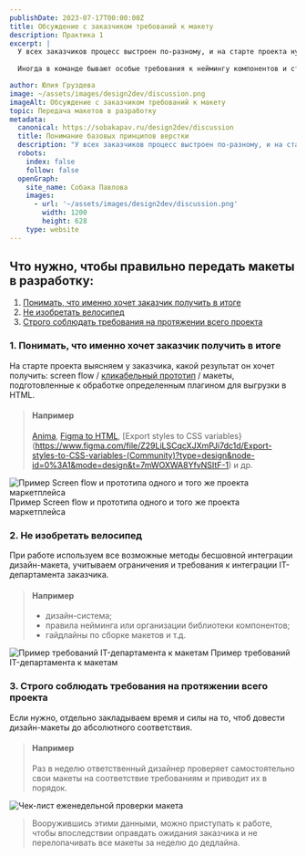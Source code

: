 ```yaml
---
publishDate: 2023-07-17T00:00:00Z
title: Обсуждение с заказчиком требований к макету
description: Практика 1
excerpt: |
  У всех заказчиков процесс выстроен по-разному, и на старте проекта нужно четко понимать, кому будет передан результат: бизнесу, разработке или команде дизайнеров, которая будет допиливать макеты по новым вводным.
  
  Иногда в команде бывают особые требования к неймингу компонентов и структуре макетов в целом. Например, нужно использовать во всех компонентах верхнего уровня слово, к которому привязаны стили, или структурировать Figma-файл определенным образом.

author: Юлия Груздева
image: ~/assets/images/design2dev/discussion.png
imageAlt: Обсуждение с заказчиком требований к макету
topic: Передача макетов в разработку
metadata:
  canonical: https://sobakapav.ru/design2dev/discussion
  title: Понимание базовых принципов верстки
  description: "У всех заказчиков процесс выстроен по-разному, и на старте проекта нужно четко понимать, кому будет передан результат: бизнесу, разработке или команде дизайнеров"
  robots:
    index: false
    follow: false
  openGraph:
    site_name: Собака Павлова
    images:
      - url: '~/assets/images/design2dev/discussion.png'
        width: 1200
        height: 628
    type: website
---
```




## Что нужно, чтобы правильно передать макеты в разработку:

1. [Понимать, что именно хочет заказчик получить в итоге](#anchor1)
2. [Не изобретать велосипед](#anchor2)
3. [Строго соблюдать требования на протяжении всего проекта](#anchor3)

### <a name="anchor1"></a> 1. Понимать, что именно хочет заказчик получить в итоге

На старте проекта выясняем у заказчика, какой результат он хочет получить: screen flow / [кликабельный прототип](https://help.figma.com/hc/en-us/sections/360006534454-Prototypes) / макеты, подготовленные к обработке определенным плагином для выгрузки в HTML.

>#### Например
>[Anima](https://www.figma.com/file/oP0b4lPUuTQmCaoHC04e3k/Sample-Dev-mode---Tutorial-(Copy)?type=design&node-id=0%3A1&mode=dev), [Figma to HTML](https://www.figma.com/file/TT03xtPqas2SbIEoJcQ8df/Figma-to-HTML-(Community)?type=design&node-id=0%3A1&mode=design&t=7N9bcio4NG6HmPOy-1), [Export styles to CSS variables}(https://www.figma.com/file/Z29LiLSCqcXJXmPJi7dc1d/Export-styles-to-CSS-variables-(Community)?type=design&node-id=0%3A1&mode=design&t=7mWOXWA8YfvNSItF-1) и др.

![Пример Screen flow и прототипа одного и того же проекта маркетплейса](~/assets/images/design2dev/dd1-1.png)
Пример Screen flow и прототипа одного и того же проекта маркетплейса

### <a name="anchor2"></a> 2. Не изобретать велосипед

При работе используем все возможные методы бесшовной интеграции дизайн-макета, учитываем ограничения и требования к интеграции IT-департамента заказчика.

>#### Например 
>- дизайн-система;
>- правила нейминга или организации библиотеки компонентов;
>- гайдлайны по сборке макетов и т.д.

![Пример требований IT-департамента к макетам](~/assets/images/design2dev/dd1-2.png)
Пример требований IT-департамента к макетам

### <a name="anchor3"></a> 3. Строго соблюдать требования на протяжении всего проекта

Если нужно, отдельно закладываем время и силы на то, чтоб довести дизайн-макеты до абсолютного соответствия.

>#### Например 
> Раз в неделю ответственный дизайнер проверяет самостоятельно свои макеты на соответствие требованиям и приводит их в порядок.

![Чек-лист еженедельной проверки макета](~/assets/images/design2dev/dd1-3.png)

> Вооружившись этими данными, можно приступать к работе, чтобы впоследствии оправдать ожидания заказчика и не перелопачивать все макеты за неделю до дедлайна.


